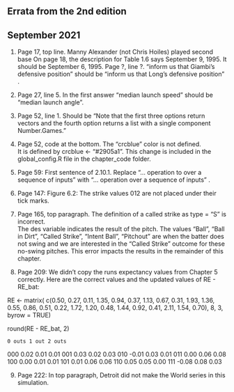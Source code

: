 ## Errata from the 2nd edition
## September 2021

1.  Page 17, top line. Manny Alexander (not Chris Hoiles) played second base
    On page 18, the description for Table 1.6 says September 9, 1995. It should be September 6, 1995.
    Page ?, line ?. "inform us that Giambi's defensive position" should be "inform us that Long's defensive position" .

2.  Page 27, line 5. In the first answer “median launch speed” should be “median launch angle”.

3.  Page 52, line 1.  Should be "Note that the first three options  return vectors and the fourth option returns a list with a single component Number.Games."

4.  Page 52, code at the bottom. The "crcblue" color is not defined.  
It is defined by crcblue <- "#2905a1".  This change is included in the global_config.R file in the chapter_code folder.
 
5.  Page 59: First sentence of 2.10.1.  Replace “… operation to over a sequence of inputs” with “… operation over a sequence of inputs” .

6.  Page 147: Figure 6.2: The strike values 012 are not placed under their tick marks.

7.  Page 165, top paragraph.  The definition of a called strike as type = "S" is incorrect.  
The des variable indicates the result of the pitch.  The values "Ball", "Ball in Dirt", 
"Called Strike", "Intent Ball",  "Pitchout" are when the batter does not swing 
and we are interested in the "Called Strike" outcome for these no-swing pitches.  This 
error impacts the results in the remainder of this chapter.

8.  Page 209:  We didn't copy the runs expectancy values from Chapter 5 correctly.  Here are the correct values and the updated values of RE - RE_bat:

RE <- matrix(
c(0.50, 0.27, 0.11, 1.35, 0.94, 0.37,
1.13, 0.67, 0.31, 1.93, 1.36, 0.55,
0.86, 0.51, 0.22, 1.72, 1.20, 0.48,
1.44, 0.92, 0.41, 2.11, 1.54, 0.70),
8, 3, byrow = TRUE)

round(RE - RE_bat, 2)

    0 outs 1 out 2 outs
000   0.02  0.01   0.01
001   0.03  0.02   0.03
010  -0.01  0.03   0.01
011   0.00  0.06   0.08
100   0.00  0.01   0.01
101   0.01  0.06   0.06
110   0.05  0.05   0.00
111  -0.08  0.08   0.03

9.  Page 222: In top paragraph, Detroit did not make the World series in this simulation.



